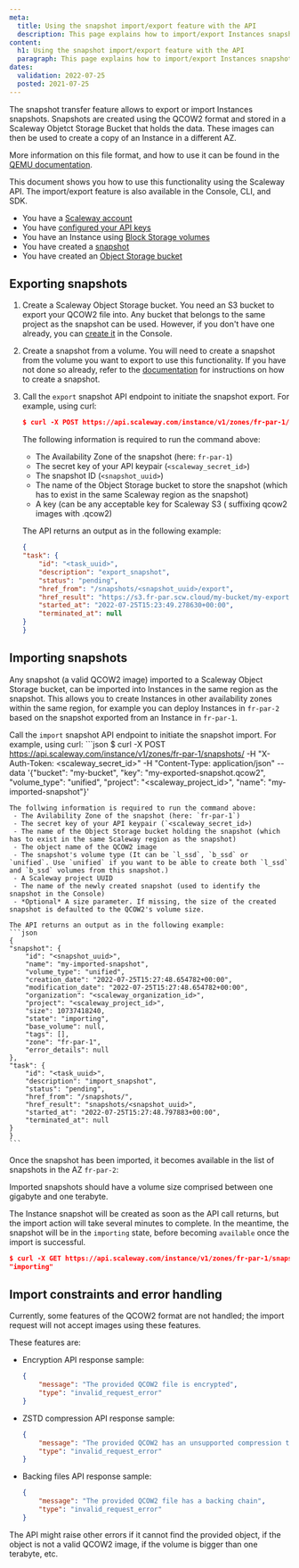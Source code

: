 ```yaml
---
meta:
  title: Using the snapshot import/export feature with the API
  description: This page explains how to import/export Instances snapshots using the Scaleway API
content:
  h1: Using the snapshot import/export feature with the API
  paragraph: This page explains how to import/export Instances snapshots using the Scaleway API
dates:
  validation: 2022-07-25
  posted: 2021-07-25
---
```


The snapshot transfer feature allows to export or import Instances snapshots. 
Snapshots are created using the QCOW2 format and stored in a Scaleway Objetct Storage Bucket that holds the data. These images can then be used to create a copy of an Instance in a different AZ.

More information on this file format, and how to use it can be found in the [QEMU documentation](https://www.qemu.org/docs/master/system/images.html#cmdoption-image-formats-arg-qcow2).

<Message type="tip">

This document shows you how to use this functionality using the Scaleway API. The import/export feature is also available in the Console, CLI, and SDK.

</Message>

<Message type="requirement">

  - You have a [Scaleway account](/Console/my-account/how-to/create-an-account/)
  - You have [configured your API keys](/Console/my-project/how-to/generate-api-key/)
  - You have an Instance using [Block Storage volumes](/storage/block/how-to/create-a-volume)
  - You have created a [snapshot](/compute/instances/how-to/create-a-snapshot)
  - You have created an [Object Storage bucket](/storage/object/how-to/create-a-bucket)

</Message>

## Exporting snapshots

1. Create a Scaleway Object Storage bucket.
    You need an S3 bucket to export your QCOW2 file into. Any bucket that belongs to the same project as the snapshot can be used. However, if you don't have one already, you can [create it](https://www.scaleway.com/en/docs/storage/object/how-to/create-a-bucket/) in the Console.

2. Create a snapshot from a volume.
    You will need to create a snapshot from the volume you want to export to use this functionality. If you have not done so already, refer to the [documentation](https://www.scaleway.com/en/docs/compute/instances/how-to/create-a-snapshot#how-to-create-a-snapshot) for instructions on how to create a snapshot.

3. Call the `export` snapshot API endpoint to initiate the snapshot export. 
    For example, using curl:
    ```json
    $ curl -X POST https://api.scaleway.com/instance/v1/zones/fr-par-1/snapshots/<snapshot_uuid>/export -H "X-Auth-Token: <scaleway_secret_id>" -H "Content-Type: application/json"  --data '{"bucket": "my-bucket", "key": "my-exported-snapshot.qcow2"}'
    ```
    The following information is required to run the command above: 
     - The Availability Zone of the snapshot (here: `fr-par-1`)
     - The secret key of your API keypair (`<scaleway_secret_id>`)
     - The snapshot ID (`<snapshot_uuid>`)
     - The name of the Object Storage bucket to store the snapshot (which has to exist in the same Scaleway region as the snapshot)
     - A key (can be any acceptable key for Scaleway S3 ( suffixing qcow2 images with .qcow2)

    The API returns an output as in the following example:
    ```json
    {
    "task": {
        "id": "<task_uuid>",
        "description": "export_snapshot",
        "status": "pending",
        "href_from": "/snapshots/<snapshot_uuid>/export",
        "href_result": "https://s3.fr-par.scw.cloud/my-bucket/my-exported-snapshot.qcow2",
        "started_at": "2022-07-25T15:23:49.278630+00:00",
        "terminated_at": null
    }
    }
    ```

## Importing snapshots

Any snapshot (a valid QCOW2 image) imported to a Scaleway Object Storage bucket, can be imported into Instances in the same region as the snapshot. This allows you to create Instances in other availability zones within the same region, for example you can deploy Instances in `fr-par-2` based on the snapshot exported from an Instance in `fr-par-1`.

Call the `import` snapshot API endpoint to initiate the snapshot import. 
    For example, using curl:
    ```json
    $ curl -X POST https://api.scaleway.com/instance/v1/zones/fr-par-1/snapshots/ -H "X-Auth-Token: <scaleway_secret_id>" -H "Content-Type: application/json"  --data '{"bucket": "my-bucket", "key": "my-exported-snapshot.qcow2", "volume_type": "unified", "project": "<scaleway_project_id>", "name": "my-imported-snapshot"}'

    The follwing information is required to run the command above:
     - The Avilability Zone of the snapshot (here: `fr-par-1`)
     - The secret key of your API keypair (`<scaleway_secret_id>)
     - The name of the Object Storage bucket holding the snapshot (which has to exist in the same Scaleway region as the snapshot)
     - The object name of the QCOW2 image
     - The snapshot's volume type (It can be `l_ssd`, `b_ssd` or `unified`. Use `unified` if you want to be able to create both `l_ssd` and `b_ssd` volumes from this snapshot.)
     - A Scaleway project UUID
     - The name of the newly created snapshot (used to identify the snapshot in the Console)
     - *Optional* A size parameter. If missing, the size of the created snapshot is defaulted to the QCOW2's volume size.

    The API returns an output as in the following example:
    ```json
    {
    "snapshot": {
        "id": "<snapshot_uuid>",
        "name": "my-imported-snapshot",
        "volume_type": "unified",
        "creation_date": "2022-07-25T15:27:48.654782+00:00",
        "modification_date": "2022-07-25T15:27:48.654782+00:00",
        "organization": "<scaleway_organization_id>",
        "project": "<scaleway_project_id>",
        "size": 10737418240,
        "state": "importing",
        "base_volume": null,
        "tags": [],
        "zone": "fr-par-1",
        "error_details": null
    },
    "task": {
        "id": "<task_uuid>",
        "description": "import_snapshot",
        "status": "pending",
        "href_from": "/snapshots/",
        "href_result": "snapshots/<snapshot_uuid>",
        "started_at": "2022-07-25T15:27:48.797883+00:00",
        "terminated_at": null
    }
    }
    ```

Once the snapshot has been imported, it becomes available in the list of snapshots in the AZ `fr-par-2`: 

<Lightbox src="scaleway-snapshot-imported.webp" alt="" />

<Message type="important">

Imported snapshots should have a volume size comprised between one gigabyte and one terabyte.

</Message>

<Message type="tip">

The Instance snapshot will be created as soon as the API call returns, but the import action will take several minutes to complete. In the meantime, the snapshot will be in the `importing` state, before becoming `available` once the import is successful.

```json
$ curl -X GET https://api.scaleway.com/instance/v1/zones/fr-par-1/snapshots/<snapshot_uuid> -H "X-Auth-Token: <scaleway_secret_id>"  | jq ".snapshot.state"
"importing"
```

</Message>

## Import constraints and error handling

Currently, some features of the QCOW2 format are not handled; the import request will not accept images using these features.

These features are:

- Encryption 
    API response sample:
    ```json
    {
        "message": "The provided QCOW2 file is encrypted",
        "type": "invalid_request_error"
    }
    ```
- ZSTD compression
    API response sample:
    ```json
    {
        "message": "The provided QCOW2 has an unsupported compression type",
        "type": "invalid_request_error"
    }
    ```
 - Backing files
    API response sample:
    ```json
    {
        "message": "The provided QCOW2 file has a backing chain",
        "type": "invalid_request_error"
    }
    ```

<Message type="note">

The API might raise other errors if it cannot find the provided object, if the object is not a valid QCOW2 image, if the volume is bigger than one terabyte, etc. 

</Message>
